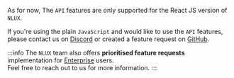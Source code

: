As for now, The `API` features are only supported for the React JS version of `NLUX`.

If you're using the plain `JavaScript` and would like to use the `API` features, please contact us on
[Discord](https://discord.gg/SRwDmZghNB) or created a feature request on [GitHub](https://github.com/nlkitai/nlux/issues).

:::info
The `NLUX` team also offers **prioritised feature requests** implementation for
[Enterprise](https://www.nlkit.com/enterprise) users.<br />
Feel free to reach out to us for more information.
:::
